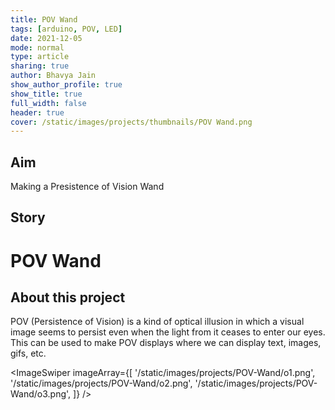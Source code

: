 ```yaml
---
title: POV Wand
tags: [arduino, POV, LED]
date: 2021-12-05
mode: normal
type: article
sharing: true
author: Bhavya Jain
show_author_profile: true
show_title: true
full_width: false
header: true
cover: /static/images/projects/thumbnails/POV Wand.png
---
```


## Aim

Making a Presistence of Vision Wand

## Story

# POV Wand

## About this project

POV (Persistence of Vision) is a kind of optical illusion in which a visual image seems to persist even when the light from it ceases to enter our eyes. This can be used to make POV displays where we can display text, images, gifs, etc.

<ImageSwiper
  imageArray={[
    '/static/images/projects/POV-Wand/o1.png',
    '/static/images/projects/POV-Wand/o2.png',
    '/static/images/projects/POV-Wand/o3.png',
  ]}
/>
